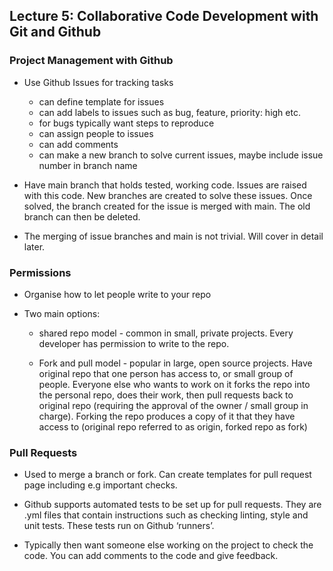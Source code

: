## Lecture 5: Collaborative Code Development with Git and Github

### Project Management with Github
- Use Github Issues for tracking tasks
    - can define template for issues
    - can add labels to issues such as bug, feature, priority: high etc.
    - for bugs typically want steps to reproduce
    - can assign people to issues
    - can add comments
    - can make a new branch to solve current issues, maybe include issue number in branch name


- Have main branch that holds tested, working code. Issues are raised with this code. New branches are created to solve these issues. Once solved, the branch created for the issue is merged with main. The old branch can then be deleted.

- The merging of issue branches and main is not trivial. Will cover in detail later.


### Permissions
- Organise how to let people write to your repo

- Two main options:
    - shared repo model - common in small, private projects. Every developer has permission to write to the repo.

    - Fork and pull model - popular in large, open source projects. Have original repo that one person has access to, or small group of people. Everyone else who wants to work on it forks the repo into the personal repo, does their work, then pull requests back to original repo (requiring the approval of the owner / small group in charge). Forking the repo produces a copy of it that they have access to (original repo referred to as origin, forked repo as fork)



### Pull Requests
- Used to merge a branch or fork. Can create templates for pull request page including e.g important checks.

- Github supports automated tests to be set up for pull requests. They are .yml files that contain instructions such as checking linting, style and unit tests. These tests run on Github 'runners'.

- Typically then want someone else working on the project to check the code. You can add comments to the code and give feedback.